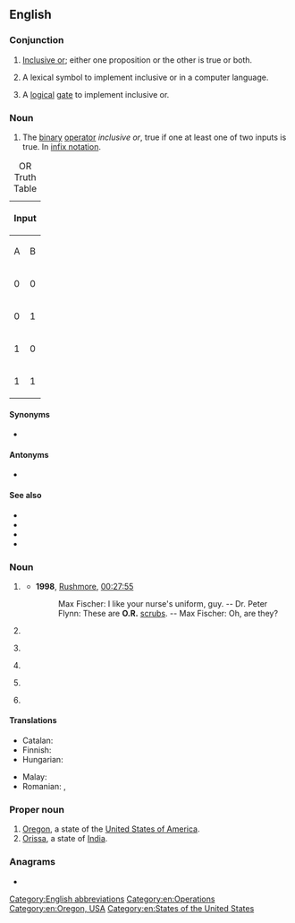 {{also|Appendix:Variations of "or"}}
{{wikipedia}}
==English==

===Conjunction===
{{en-con}}

# {{lb|en|logic}} [[inclusive or|Inclusive or]]; either one proposition or the other is true or both.
# {{lb|en|computer science}} A lexical symbol to implement inclusive or in a computer language.
# {{lb|en|electrical engineering}} A [[logical]] [[gate]] to implement inclusive or.

===Noun===
{{en-noun|-}}

# {{lb|en|logic}} The [[binary]] [[operator]] ''inclusive or'', true if one at least one of two inputs is true. In [[infix notation]].
{| class="wikitable" style="clear:right; float:right; width:248px"
|+ OR Truth Table
|-
!colspan="2" | Input !! rowspan="2" | Output
|-
!A !! B
|-
| 0 || 0 || 0
|-
| 0 || 1 || 1
|-
| 1 || 0 || 1
|-
| 1 || 1 || 1
|}

====Synonyms====
* {{l|en|∨}}

====Antonyms====
* {{l|en|NOR}}

====See also====
* {{l|en|AND}}
* {{l|en|XOR}}
* {{l|en|NAND}}
* {{l|en|NOT}}

===Noun===
{{en-noun|~}}

# {{lb|en|healthcare|countable}} {{initialism of|en|operating room}}
#* '''1998''', [[w:Rushmore (film)|Rushmore]], [[q:Rushmore|00:27:55]]
#*: Max Fischer: I like your nurse's uniform, guy. -- Dr. Peter Flynn: These are '''O.R.''' [[scrubs]]. -- Max Fischer: Oh, are they?
# {{lb|en|sciences|uncountable}} {{initialism of|en|operations research}}
# {{lb|en|sports|countable}} {{initialism of|en|[[Olympic]] [[record|Record]]}}
#: {{cot|en|OB|WR|CR|TR}}
# {{lb|en|anatomy|countable}} {{initialism of|en|[[odorant]] [[receptor]]}}
# {{lb|en|anatomy|countable}} {{initialism of|en|w:olfactory receptor}}
# {{lb|en|Wiktionary and WMF jargon}} {{initialism of|en|original research}}

====Translations====
{{trans-top|logic: (noun sense)}}
* Catalan: {{t+|ca|OR|f}}
* Finnish: {{t|fi|TAI}}
* Hungarian: {{t|hu|VAGY}}
{{trans-mid}}
* Malay: {{t|ms|ATAU}}
* Romanian: {{t|ro|SAU}}, {{t|ro|OR}}
{{trans-bottom}}

===Proper noun===
{{en-proper noun}}

# [[Oregon]], a state of the [[United States of America]].
# [[Orissa]], a state of [[India]].

===Anagrams===
* {{anagrams|en|a=or|R&O|RO|r/o}}

[[Category:English abbreviations]]
[[Category:en:Operations]]
[[Category:en:Oregon, USA]]
[[Category:en:States of the United States]]